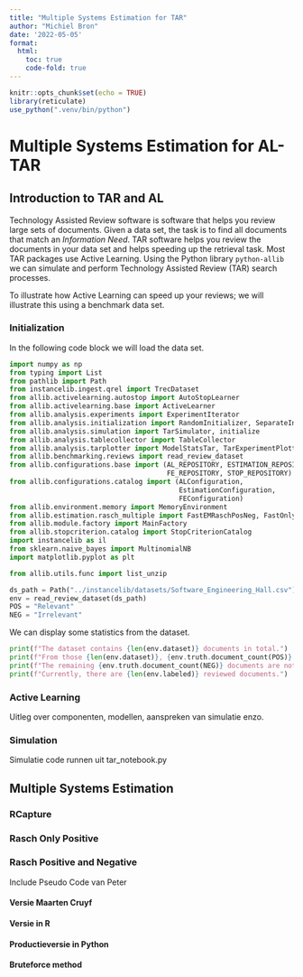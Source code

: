 ```yaml
---
title: "Multiple Systems Estimation for TAR"
author: "Michiel Bron"
date: '2022-05-05'
format:
  html:
    toc: true
    code-fold: true
---
```


```r
knitr::opts_chunk$set(echo = TRUE)
library(reticulate)
use_python(".venv/bin/python")
```

# Multiple Systems Estimation for AL-TAR

## Introduction to TAR and AL

Technology Assisted Review software is software that helps you review large sets of documents. Given a data set, the task is to find all documents that match an *Information Need*. TAR software helps you review the documents in your data set and helps speeding up the retrieval task. Most TAR packages use Active Learning. Using the Python library `python-allib` we can simulate and perform Technology Assisted Review (TAR) search processes.

To illustrate how Active Learning can speed up your reviews; we will illustrate this using a benchmark data set.

### Initialization

In the following code block we will load the data set.

```python
import numpy as np
from typing import List
from pathlib import Path
from instancelib.ingest.qrel import TrecDataset
from allib.activelearning.autostop import AutoStopLearner
from allib.activelearning.base import ActiveLearner
from allib.analysis.experiments import ExperimentIterator
from allib.analysis.initialization import RandomInitializer, SeparateInitializer
from allib.analysis.simulation import TarSimulator, initialize
from allib.analysis.tablecollector import TableCollector
from allib.analysis.tarplotter import ModelStatsTar, TarExperimentPlotter
from allib.benchmarking.reviews import read_review_dataset
from allib.configurations.base import (AL_REPOSITORY, ESTIMATION_REPOSITORY,
                                       FE_REPOSITORY, STOP_REPOSITORY)
from allib.configurations.catalog import (ALConfiguration,
                                          EstimationConfiguration,
                                          FEConfiguration)
from allib.environment.memory import MemoryEnvironment
from allib.estimation.rasch_multiple import FastEMRaschPosNeg, FastOnlyPos, FastPosAssisted, rasch_estimate_parametric
from allib.module.factory import MainFactory
from allib.stopcriterion.catalog import StopCriterionCatalog
import instancelib as il
from sklearn.naive_bayes import MultinomialNB
import matplotlib.pyplot as plt

from allib.utils.func import list_unzip
```

```python
ds_path = Path("../instancelib/datasets/Software_Engineering_Hall.csv")
env = read_review_dataset(ds_path)
POS = "Relevant"
NEG = "Irrelevant"
```

We can display some statistics from the dataset.

```python
print(f"The dataset contains {len(env.dataset)} documents in total.")
print(f"From those {len(env.dataset)}, {env.truth.document_count(POS)} documents are relevant.")
print(f"The remaining {env.truth.document_count(NEG)} documents are not relevant to the information need.")
print(f"Currently, there are {len(env.labeled)} reviewed documents.")
```

### Active Learning

Uitleg over componenten, modellen, aanspreken van simulatie enzo.

### Simulation

Simulatie code runnen uit tar_notebook.py

## Multiple Systems Estimation

### RCapture

### Rasch Only Positive

### Rasch Positive and Negative

Include Pseudo Code van Peter

#### Versie Maarten Cruyf

#### Versie in R

#### Productieversie in Python

#### Bruteforce method
